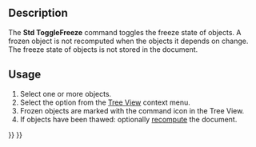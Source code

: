 <languages/>

<div lang="en" dir="ltr" class="mw-content-ltr">
{{Docnav
|[[Std_TreeSelectAllInstances|TreeSelectAllInstances]]
|
|[[Std_Base|Std Base]]
|IconL=Std_TreeSelectAllInstances.svg
|IconR=
|IconC=Freecad.svg
}}
</div>

<div lang="en" dir="ltr" class="mw-content-ltr">
{{GuiCommand
|Name=Std ToggleFreeze
|Workbenches=All, {{VersionMinus|1.0}}: All except [[PartDesign_Workbench|PartDesign]]
|Version=1.0
}}
</div>

<div lang="en" dir="ltr" class="mw-content-ltr">
== Description ==
</div>

<div lang="en" dir="ltr" class="mw-content-ltr">
The '''Std ToggleFreeze''' command toggles the freeze state of objects. A frozen object is not recomputed when the objects it depends on change. The freeze state of objects is not stored in the document.
</div>

<div lang="en" dir="ltr" class="mw-content-ltr">
== Usage ==
</div>

<div lang="en" dir="ltr" class="mw-content-ltr">
# Select one or more objects.
# Select the {{MenuCommand|[[Image:Std_ToggleFreeze.svg|16px]] Toggle Freeze}} option from the [[Tree_View|Tree View]] context menu.
# Frozen objects are marked with the command icon in the Tree View.
# If objects have been thawed: optionally [[Std_Refresh|recompute]] the document.
</div>


<div lang="en" dir="ltr" class="mw-content-ltr">
{{Docnav
|[[Std_TreeSelectAllInstances|TreeSelectAllInstances]]
|
|[[Std_Base|Std Base]]
|IconL=Std_TreeSelectAllInstances.svg
|IconR=
|IconC=Freecad.svg
}}
</div>

{{Std_Base_navi{{#translation:}}}}
{{Userdocnavi{{#translation:}}}}